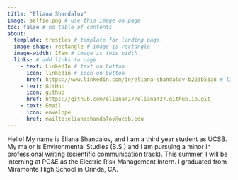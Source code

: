 ```yaml
---
title: "Eliana Shandalov"
image: selfie.png # use this image on page
toc: false # no table of contents
about: 
  template: trestles # template for landing page
  image-shape: rectangle # image is rectangle
  image-width: 17em # image is this width
  links: # add links to page
    - text: LinkedIn # text on button
      icon: linkedin # icon on button
      href: https://www.linkedin.com/in/eliana-shandalov-b223b5338 # link that button leads to
    - text: GitHub
      icon: github
      href: https://github.com/eliana427/eliana427.github.io.git
    - text: Email
      icon: envelope
      href: mailto:elianashandalov@ucsb.edu
---
```


Hello! My name is Eliana Shandalov, and I am a third year student as UCSB. My major is Environmental Studies (B.S.) and I am pursuing a minor in professional writing (scientific communication track). This summer, I will be interning at PG&E as the Electric Risk Management Intern. I graduated from Miramonte High School in Orinda, CA.
